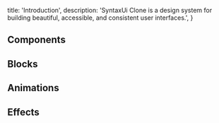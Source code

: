 
  title: 'Introduction',
  description:
    'SyntaxUi Clone is a design system for building beautiful, accessible, and consistent user interfaces.',
}

## Components

<ComponentCards />

## Blocks

<BlocksCards />

## Animations

<AnimationCards />

## Effects

<EffectCards />
